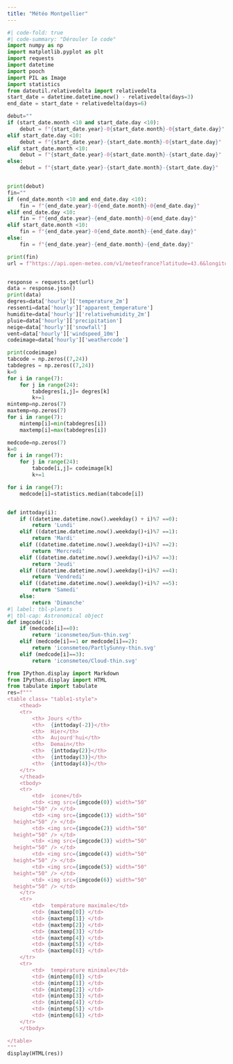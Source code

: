 ```yaml
---
title: "Météo Montpellier"
---
```

```python
#| code-fold: true
#| code-summary: "Dérouler le code"
import numpy as np
import matplotlib.pyplot as plt
import requests
import datetime
import pooch
import PIL as Image
import statistics
from dateutil.relativedelta import relativedelta
start_date = datetime.datetime.now() - relativedelta(days=3)
end_date = start_date + relativedelta(days=6)

debut=""
if (start_date.month <10 and start_date.day <10):
    debut = f"{start_date.year}-0{start_date.month}-0{start_date.day}"
elif start_date.day <10:
    debut = f"{start_date.year}-{start_date.month}-0{start_date.day}"
elif start_date.month <10:
    debut = f"{start_date.year}-0{start_date.month}-{start_date.day}"
else:
    debut = f"{start_date.year}-{start_date.month}-{start_date.day}"


print(debut)
fin=""
if (end_date.month <10 and end_date.day <10):
    fin = f"{end_date.year}-0{end_date.month}-0{end_date.day}"
elif end_date.day <10:
    fin = f"{end_date.year}-{end_date.month}-0{end_date.day}"
elif start_date.month <10:
    fin = f"{end_date.year}-0{end_date.month}-{end_date.day}"
else:
    fin = f"{end_date.year}-{end_date.month}-{end_date.day}"

print(fin)
url = f"https://api.open-meteo.com/v1/meteofrance?latitude=43.6&longitude=3.8833&hourly=temperature_2m,relativehumidity_2m,apparent_temperature,precipitation,rain,snowfall,weathercode,cloudcover,windspeed_10m,windspeed_20m,temperature_20m&start_date={debut}&end_date={fin}"


response = requests.get(url)
data = response.json()
print(data)
degres=data['hourly']['temperature_2m']
ressenti=data['hourly']['apparent_temperature']
humidite=data['hourly']['relativehumidity_2m']
pluie=data['hourly']['precipitation']
neige=data['hourly']['snowfall']
vent=data['hourly']['windspeed_10m']
codeimage=data['hourly']['weathercode']

print(codeimage)
tabcode = np.zeros((7,24))
tabdegres = np.zeros((7,24))
k=0
for i in range(7):
    for j in range(24):
        tabdegres[i,j]= degres[k]
        k+=1
mintemp=np.zeros(7)
maxtemp=np.zeros(7)
for i in range(7):
    mintemp[i]=min(tabdegres[i])
    maxtemp[i]=max(tabdegres[i])

medcode=np.zeros(7)
k=0
for i in range(7):
    for j in range(24):
        tabcode[i,j]= codeimage[k]
        k+=1

for i in range(7): 
    medcode[i]=statistics.median(tabcode[i])


def inttoday(i):
    if ((datetime.datetime.now().weekday() + i)%7 ==0):
        return 'Lundi'
    elif ((datetime.datetime.now().weekday()+i)%7 ==1):
        return 'Mardi'
    elif ((datetime.datetime.now().weekday()+i)%7 ==2):
        return 'Mercredi'
    elif ((datetime.datetime.now().weekday()+i)%7 ==3):
        return 'Jeudi'
    elif ((datetime.datetime.now().weekday()+i)%7 ==4):
        return 'Vendredi'
    elif ((datetime.datetime.now().weekday()+i)%7 ==5):
        return 'Samedi'
    else:
        return 'Dimanche'
#| label: tbl-planets
#| tbl-cap: Astronomical object
def imgcode(i):
    if (medcode[i]==0):
        return 'iconsmeteo/Sun-thin.svg'
    elif (medcode[i]==1 or medcode[i]==2):
        return 'iconsmeteo/PartlySunny-thin.svg'
    elif (medcode[i]==3):
        return 'iconsmeteo/Cloud-thin.svg'

from IPython.display import Markdown
from IPython.display import HTML
from tabulate import tabulate
res=f"""
<table class= "table1-style">
    <thead>
    <tr>  
        <th> Jours </th>
        <th>  {inttoday(-2)}</th>
        <th>  Hier</th>
        <th>  Aujourd'hui</th>
        <th>  Demain</th>
        <th>  {inttoday(2)}</th>
        <th>  {inttoday(3)}</th>
        <th>  {inttoday(4)}</th>
    </tr>
    </thead>
    <tbody>
    <tr> 
        <td>  icone</td>
        <td> <img src={imgcode(0)} width="50"
  height="50" /> </td>
        <td> <img src={imgcode(1)} width="50"
  height="50" /> </td>
        <td> <img src={imgcode(2)} width="50"
  height="50" /> </td>
        <td> <img src={imgcode(3)} width="50"
  height="50" /> </td>
        <td> <img src={imgcode(4)} width="50"
  height="50" /> </td>
        <td> <img src={imgcode(5)} width="50"
  height="50" /> </td>
        <td> <img src={imgcode(6)} width="50"
  height="50" /> </td>
    </tr>
    <tr> 
        <td>  température maximale</td>
        <td> {maxtemp[0]} </td>
        <td> {maxtemp[1]} </td>
        <td> {maxtemp[2]} </td>
        <td> {maxtemp[3]} </td>
        <td> {maxtemp[4]} </td>
        <td> {maxtemp[5]} </td>
        <td> {maxtemp[6]} </td>
    </tr>
    <tr> 
        <td>  température minimale</td>
        <td> {mintemp[0]} </td>
        <td> {mintemp[1]} </td>
        <td> {mintemp[2]} </td>
        <td> {mintemp[3]} </td>
        <td> {mintemp[4]} </td>
        <td> {mintemp[5]} </td>
        <td> {mintemp[6]} </td>
    </tr>
    </tbody>

</table>
"""
display(HTML(res))
```